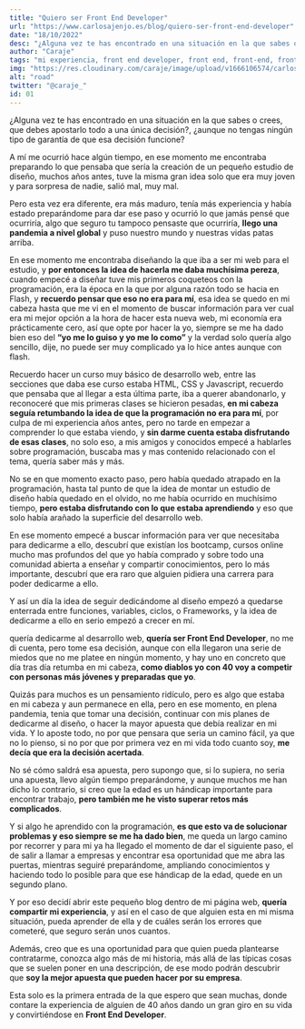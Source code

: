 ```yaml
---
title: "Quiero ser Front End Developer"
url: "https://www.carlosajenjo.es/blog/quiero-ser-front-end-developer"
date: "18/10/2022"
desc: "¿Alguna vez te has encontrado en una situación en la que sabes o crees, que debes apostarlo todo a una única decisión?, ¿aunque no tengas ningún tipo de garantía de que esa decisión funcione?"
author: "Caraje"
tags: "mi experiencia, front end developer, front end, front-end, frontend, quiero ser Front End Developer "
img: "https://res.cloudinary.com/caraje/image/upload/v1666106574/carlosajenjo_blog/dognwvix42u84ymoa7bg.webp"
alt: "road"
twitter: "@caraje_"
id: 01
---
```


¿Alguna vez te has encontrado en una situación en la que sabes o crees, que debes apostarlo todo a una única decisión?, ¿aunque no tengas ningún tipo de garantía de que esa decisión funcione?

A mí me ocurrió hace algún tiempo, en ese momento me encontraba preparando lo que pensaba que sería la creación de un pequeño estudio de diseño, muchos años antes, tuve la misma gran idea solo que era muy joven y para sorpresa de nadie, salió mal, muy mal.

Pero esta vez era diferente, era más maduro, tenía más experiencia y había estado preparándome para dar ese paso y ocurrió lo que jamás pensé que ocurriría, algo que seguro tu tampoco pensaste que ocurriría, **llego una pandemia a nivel global** y puso nuestro mundo y nuestras vidas patas arriba.

En ese momento me encontraba diseñando la que iba a ser mi web para el estudio, y **por entonces la idea de hacerla me daba muchísima pereza**, cuando empecé a diseñar tuve mis primeros coqueteos con la programación, era la época en la que por alguna razón todo se hacia en Flash, y **recuerdo pensar que eso no era para mí**, esa idea se quedo en mi cabeza hasta que me vi en el momento de buscar información para ver cual era mi mejor opción a la hora de hacer esta nueva web, mi economía era prácticamente cero, así que opte por hacer la yo, siempre se me ha dado bien eso del **“yo me lo guiso y yo me lo como”** y la verdad solo quería algo sencillo, dije, no puede ser muy complicado ya lo hice antes aunque con flash.

Recuerdo hacer un curso muy básico de desarrollo web, entre las secciones que daba ese curso estaba HTML, CSS y Javascript, recuerdo que pensaba que al llegar a esta última parte, iba a querer abandonarlo, y reconoceré que mis primeras clases se hicieron pesadas, **en mi cabeza seguía retumbando la idea de que la programación no era para mí**, por culpa de mi experiencia años antes, pero no tarde en empezar a comprender lo que estaba viendo, y **sin darme cuenta estaba disfrutando de esas clases**, no solo eso, a mis amigos y conocidos empecé a hablarles sobre programación, buscaba mas y mas contenido relacionado con el tema, quería saber más y más.

No se en que momento exacto paso, pero había quedado atrapado en la programación, hasta tal punto de que la idea de montar un estudio de diseño había quedado en el olvido, no me había ocurrido en muchísimo tiempo, **pero estaba disfrutando con lo que estaba aprendiendo** y eso que solo había arañado la superficie del desarrollo web.

En ese momento empecé a buscar información para ver que necesitaba para dedicarme a ello, descubrí que existían los bootcamp, cursos online mucho mas profundos del que yo había comprado y sobre todo una comunidad abierta a enseñar y compartir conocimientos, pero lo más importante, descubrí que era raro que alguien pidiera una carrera para poder dedicarme a ello.

Y así un día la idea de seguir dedicándome al diseño empezó a quedarse enterrada entre funciones, variables, ciclos, o Frameworks, y la idea de dedicarme a ello en serio empezó a crecer en mí.

quería dedicarme al desarrollo web, **quería ser Front End Developer**, no me di cuenta, pero tome esa decisión, aunque con ella llegaron una serie de miedos que no me platee en ningún momento, y hay uno en concreto que día tras día retumba en mi cabeza, **como diablos yo con 40 voy a competir con personas más jóvenes y preparadas que yo**.

Quizás para muchos es un pensamiento ridículo, pero es algo que estaba en mi cabeza y aun permanece en ella, pero en ese momento, en plena pandemia, tenia que tomar una decisión, continuar con mis planes de dedicarme al diseño, o hacer la mayor apuesta que debía realizar en mi vida.
Y lo aposte todo, no por que pensara que seria un camino fácil, ya que no lo pienso, si no por que por primera vez en mi vida todo cuanto soy, **me decía que era la decisión acertada**.

No sé cómo saldrá esa apuesta, pero supongo que, si lo supiera, no seria una apuesta, llevo algún tiempo preparándome, y aunque muchos me han dicho lo contrario, si creo que la edad es un hándicap importante para encontrar trabajo, **pero también me he visto superar retos más complicados**.

Y si algo he aprendido con la programación, **es que esto va de solucionar problemas y eso siempre se me ha dado bien**, me queda un largo camino por recorrer y para mi ya ha llegado el momento de dar el siguiente paso, el de salir a llamar a empresas y encontrar esa oportunidad que me abra las puertas, mientras seguiré preparándome, ampliando conocimientos y haciendo todo lo posible para que ese hándicap de la edad, quede en un segundo plano.

Y por eso decidí abrir este pequeño blog dentro de mi página web, **quería compartir mi experiencia**, y así en el caso de que alguien esta en mi misma situación, pueda aprender de ella y de cuáles serán los errores que cometeré, que seguro serán unos cuantos.

Además, creo que es una oportunidad para que quien pueda plantearse contratarme, conozca algo más de mi historia, más allá de las típicas cosas que se suelen poner en una descripción, de ese modo podrán descubrir que **soy la mejor apuesta que pueden hacer por su empresa**.

Esta solo es la primera entrada de la que espero que sean muchas, donde contare la experiencia de alguien de 40 años dando un gran giro en su vida y convirtiéndose en **Front End Developer**.
